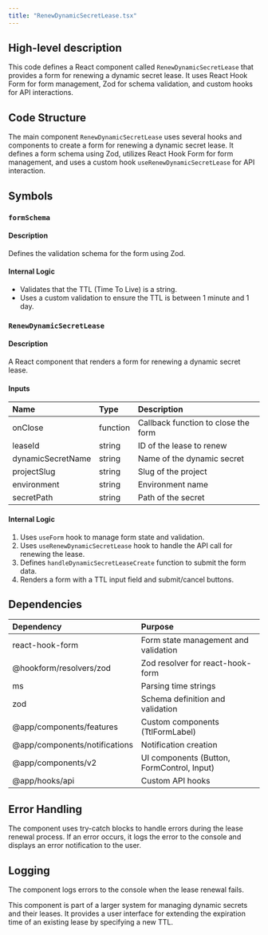```yaml
---
title: "RenewDynamicSecretLease.tsx"
---
```


## High-level description
This code defines a React component called `RenewDynamicSecretLease` that provides a form for renewing a dynamic secret lease. It uses React Hook Form for form management, Zod for schema validation, and custom hooks for API interactions.

## Code Structure
The main component `RenewDynamicSecretLease` uses several hooks and components to create a form for renewing a dynamic secret lease. It defines a form schema using Zod, utilizes React Hook Form for form management, and uses a custom hook `useRenewDynamicSecretLease` for API interaction.

## Symbols

### `formSchema`
#### Description
Defines the validation schema for the form using Zod.

#### Internal Logic
- Validates that the TTL (Time To Live) is a string.
- Uses a custom validation to ensure the TTL is between 1 minute and 1 day.

### `RenewDynamicSecretLease`
#### Description
A React component that renders a form for renewing a dynamic secret lease.

#### Inputs
| Name | Type | Description |
|:-----|:-----|:------------|
| onClose | function | Callback function to close the form |
| leaseId | string | ID of the lease to renew |
| dynamicSecretName | string | Name of the dynamic secret |
| projectSlug | string | Slug of the project |
| environment | string | Environment name |
| secretPath | string | Path of the secret |

#### Internal Logic
1. Uses `useForm` hook to manage form state and validation.
2. Uses `useRenewDynamicSecretLease` hook to handle the API call for renewing the lease.
3. Defines `handleDynamicSecretLeaseCreate` function to submit the form data.
4. Renders a form with a TTL input field and submit/cancel buttons.

## Dependencies
| Dependency | Purpose |
|:-----------|:--------|
| react-hook-form | Form state management and validation |
| @hookform/resolvers/zod | Zod resolver for react-hook-form |
| ms | Parsing time strings |
| zod | Schema definition and validation |
| @app/components/features | Custom components (TtlFormLabel) |
| @app/components/notifications | Notification creation |
| @app/components/v2 | UI components (Button, FormControl, Input) |
| @app/hooks/api | Custom API hooks |

## Error Handling
The component uses try-catch blocks to handle errors during the lease renewal process. If an error occurs, it logs the error to the console and displays an error notification to the user.

## Logging
The component logs errors to the console when the lease renewal fails.

This component is part of a larger system for managing dynamic secrets and their leases. It provides a user interface for extending the expiration time of an existing lease by specifying a new TTL.